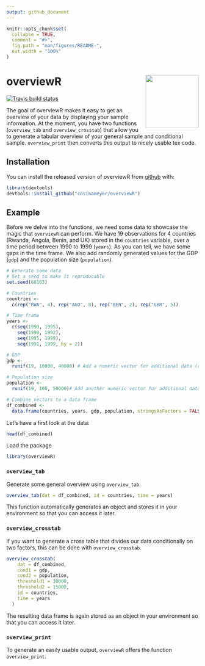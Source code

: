 ```yaml
---
output: github_document
---
```


<!-- README.md is generated from README.Rmd. Please edit that file -->

```r
knitr::opts_chunk$set(
  collapse = TRUE,
  comment = "#>",
  fig.path = "man/figures/README-",
  out.width = "100%"
)
```

# overviewR <img src='man/figures/logo.png' align="right" height="139" />

<!-- badges: start -->
[![Travis build status](https://travis-ci.com/cosimameyer/overviewR.svg?branch=master)](https://travis-ci.com/cosimameyer/overviewR)
<!-- badges: end -->

The goal of overviewR makes it easy to get an overview of your data by displaying your sample information. At the moment, you have two functions (```overview_tab``` and ```overview_crosstab```) that allow you to generate  a tabular overview of your general sample and conditional sample. ```overview_print``` then converts this output to nicely usable tex code.

## Installation

You can install the released version of overviewR from [github](https://github.com/cosimameyer/overviewR) with: 

``` r
library(devtools)
devtools::install_github("cosimameyer/overviewR")
```

<!--[CRAN](https://CRAN.R-project.org) with:
``` r
install.packages("overviewR")
```
-->

## Example

Before we delve into the functions, we need some data to showcase the magic that ```overviewR``` can perform. We have 19 observations for 4 countries (Rwanda, Angola, Benin, and UK) stored in the ```countries``` variable, over a time period between 1990 to 1999 (```years```). As you can tell, we have some gaps in the time frame. We also add randomly generated values for the GDP (```gdp```) and the population size (```population```).

```r
# Generate some data
# Set a seed to make it reproducable
set.seed(68163)

# Countries
countries <-
  c(rep("RWA", 4), rep("AGO", 8), rep("BEN", 2), rep("GBR", 5)) 

# Time frame 
years <-
  c(seq(1990, 1995),
    seq(1990, 1992),
    seq(1995, 1999),
    seq(1991, 1999, by = 2)) 

# GDP
gdp <-
  runif(19, 10000, 40000) # Add a numeric vector for additional data (randomly generated)

# Population size
population <-
  runif(19, 100, 50000)# Add another numeric vector for additional data (randomly generated)

# Combine vectors to a data frame
df_combined <-
  data.frame(countries, years, gdp, population, stringsAsFactors = FALSE)
```

Let's have a first look at the data:
```r
head(df_combined)
```

Load the package
```r
library(overviewR)
```

### ```overview_tab```
Generate some general overview using ```overview_tab```.
```r
overview_tab(dat = df_combined, id = countries, time = years)
```

This function automatically generates an object and stores it in your environment so that you can access it later.

### ```overview_crosstab```
If you want to generate a cross table that divides our data conditionally on two factors, this can be done with ```overview_crosstab```. 

```r
overview_crosstab(
    dat = df_combined,
    cond1 = gdp,
    cond2 = population,
    threshold1 = 30000,
    threshold2 = 15000,
    id = countries,
    time = years
  )
```

The resulting data frame is again stored as an object in your environment so that you can access it later.

### ```overview_print```

To generate an easily usable \LaTeX output, ```overviewR``` offers the function ```overview_print```. 

```r

```

<!--
What is special about using `README.Rmd` instead of just `README.md`? You can include R chunks like so:

```r
summary(cars)
```

You'll still need to render `README.Rmd` regularly, to keep `README.md` up-to-date.

You can also embed plots, for example:

```r
plot(pressure)
```

In that case, don't forget to commit and push the resulting figure files, so they display on GitHub!
-->
